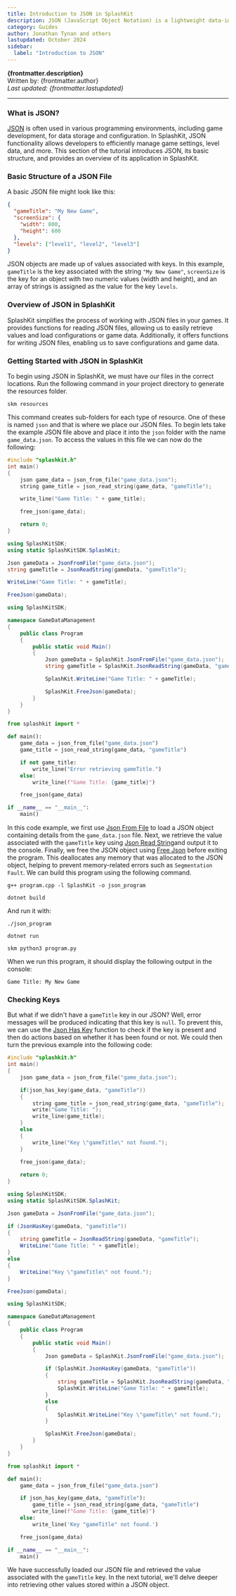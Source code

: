 ```yaml
---
title: Introduction to JSON in SplashKit
description: JSON (JavaScript Object Notation) is a lightweight data-interchange format. It is easy for humans to read and write, and for machines to parse and generate.
category: Guides
author: Jonathan Tynan and others
lastupdated: October 2024
sidebar:
  label: "Introduction to JSON"
---
```



**{frontmatter.description}**  
Written by: {frontmatter.author}  
_Last updated: {frontmatter.lastupdated}_

---

### What is JSON?

[JSON](/api/json/) is often used in various programming environments, including game development, for data storage and configuration. In SplashKit, JSON functionality allows developers to efficiently manage game settings, level data, and more. This section of the tutorial introduces JSON, its basic structure, and provides an overview of its application in SplashKit.

### Basic Structure of a JSON File

A basic JSON file might look like this:

```json
{
  "gameTitle": "My New Game",
  "screenSize": {
    "width": 800,
    "height": 600
  },
  "levels": ["level1", "level2", "level3"]
}
```

JSON objects are made up of values associated with keys. In this example, `gameTitle` is the key associated with the string `"My New Game"`, `screenSize` is the key for an object with two numeric values (width and height), and an array of strings is assigned as the value for the key `levels`.

### Overview of JSON in SplashKit

SplashKit simplifies the process of working with JSON files in your games. It provides functions for reading JSON files, allowing us to easily retrieve values and load configurations or game data. Additionally, it offers functions for writing JSON files, enabling us to save configurations and game data.

### Getting Started with JSON in SplashKit

To begin using JSON in SplashKit, we must have our files in the correct locations. Run the following command in your project directory to generate the resources folder.

```shell
skm resources
```

This command creates sub-folders for each type of resource. One of these is named `json` and that is where we place our JSON files. To begin lets take the example JSON file above and place it into the `json` folder with the name `game_data.json`. To access the values in this file we can now do the following:

<Tabs syncKey="code-language">
<TabItem label="C++">

```cpp
#include "splashkit.h"
int main()
{
    json game_data = json_from_file("game_data.json");
    string game_title = json_read_string(game_data, "gameTitle");

    write_line("Game Title: " + game_title);

    free_json(game_data);

    return 0;
}
```

</TabItem>
<TabItem label="C#">

<Tabs syncKey="csharp-style">
<TabItem label="Top-level Statements">

```csharp
using SplashKitSDK;
using static SplashKitSDK.SplashKit;

Json gameData = JsonFromFile("game_data.json");
string gameTitle = JsonReadString(gameData, "gameTitle");

WriteLine("Game Title: " + gameTitle);

FreeJson(gameData);
```

</TabItem>
<TabItem label="Object-Oriented">

```csharp
using SplashKitSDK;

namespace GameDataManagement
{
    public class Program
    {
        public static void Main()
        {
            Json gameData = SplashKit.JsonFromFile("game_data.json");
            string gameTitle = SplashKit.JsonReadString(gameData, "gameTitle");

            SplashKit.WriteLine("Game Title: " + gameTitle);

            SplashKit.FreeJson(gameData);
        }
    }
}
```

</TabItem>
</Tabs>

</TabItem>
<TabItem label="Python">

```python
from splashkit import *

def main():
    game_data = json_from_file("game_data.json")
    game_title = json_read_string(game_data, "gameTitle")

    if not game_title:
        write_line("Error retrieving gameTitle.")
    else:
        write_line(f"Game Title: {game_title}")

    free_json(game_data)

if __name__ == "__main__":
    main()
```

</TabItem>
</Tabs>

In this code example, we first use [Json From File](/api/json/#json-from-file) to load a JSON object containing details from the `game_data.json` file.
Next, we retrieve the value associated with the `gameTitle` key using [Json Read String](/api/json/#json-read-string)and output it to the console. Finally, we free the JSON object using [Free Json](/api/json/#free-json) before exiting the program. This deallocates any memory that was allocated to the JSON object, helping to prevent memory-related errors such as `Segmentation Fault`. We can build this program using the following command.

<Tabs syncKey="code-language">
<TabItem label="C++">

```shell
g++ program.cpp -l SplashKit -o json_program
```

</TabItem>
<TabItem label="C#">

```shell
dotnet build
```

</TabItem>
</Tabs>

And run it with:

<Tabs syncKey="code-language">
<TabItem label="C++">

```shell
./json_program
```

</TabItem>
<TabItem label="C#">

```shell
dotnet run
```

</TabItem>
<TabItem label="Python">

```shell
skm python3 program.py
```

</TabItem>
</Tabs>

When we run this program, it should display the following output in the console:

```plaintext
Game Title: My New Game
```

### Checking Keys

But what if we didn't have a `gameTitle` key in our JSON? Well, error messages will be produced indicating that this key is `null`. To prevent this, we can use the [Json Has Key](/api/json/#json-has-key) function to check if the key is present and then do actions based on whether it has been found or not. We could then turn the previous example into the following code:

<Tabs syncKey="code-language">
<TabItem label="C++">

```cpp
#include "splashkit.h"
int main()
{
    json game_data = json_from_file("game_data.json");

    if(json_has_key(game_data, "gameTitle"))
    {
        string game_title = json_read_string(game_data, "gameTitle");
        write("Game Title: ");
        write_line(game_title);
    }
    else
    {
        write_line("Key \"gameTitle\" not found.");
    }

    free_json(game_data);
    
    return 0;
}
```

</TabItem>
<TabItem label="C#">

<Tabs syncKey="csharp-style">
<TabItem label="Top-level Statements">

```csharp
using SplashKitSDK;
using static SplashKitSDK.SplashKit;

Json gameData = JsonFromFile("game_data.json");

if (JsonHasKey(gameData, "gameTitle"))
{
    string gameTitle = JsonReadString(gameData, "gameTitle");
    WriteLine("Game Title: " + gameTitle);
}
else
{
    WriteLine("Key \"gameTitle\" not found.");
}

FreeJson(gameData);
```

</TabItem>
<TabItem label="Object-Oriented">

```csharp
using SplashKitSDK;

namespace GameDataManagement
{
    public class Program
    {
        public static void Main()
        {
            Json gameData = SplashKit.JsonFromFile("game_data.json");

            if (SplashKit.JsonHasKey(gameData, "gameTitle"))
            {
                string gameTitle = SplashKit.JsonReadString(gameData, "gameTitle");
                SplashKit.WriteLine("Game Title: " + gameTitle);
            }
            else
            {
                SplashKit.WriteLine("Key \"gameTitle\" not found.");
            }

            SplashKit.FreeJson(gameData);
        }
    }
}
```

</TabItem>
</Tabs>

</TabItem>
<TabItem label="Python">

```python
from splashkit import *

def main():
    game_data = json_from_file("game_data.json")

    if json_has_key(game_data, "gameTitle"):
        game_title = json_read_string(game_data, "gameTitle")
        write_line(f"Game Title: {game_title}")
    else:
        write_line('Key "gameTitle" not found.')

    free_json(game_data)

if __name__ == "__main__":
    main()
```

</TabItem>
</Tabs>

We have successfully loaded our JSON file and retrieved the value associated with the `gameTitle` key. In the next tutorial, we'll delve deeper into retrieving other values stored within a JSON object.
